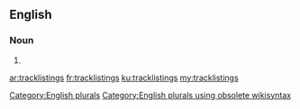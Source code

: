 ==English==

===Noun===
{{head|en}}

# {{plural of|tracklisting}}

[[Category:English plurals]][[Category:English plurals using obsolete wikisyntax]]

[[ar:tracklistings]]
[[fr:tracklistings]]
[[ku:tracklistings]]
[[my:tracklistings]]
